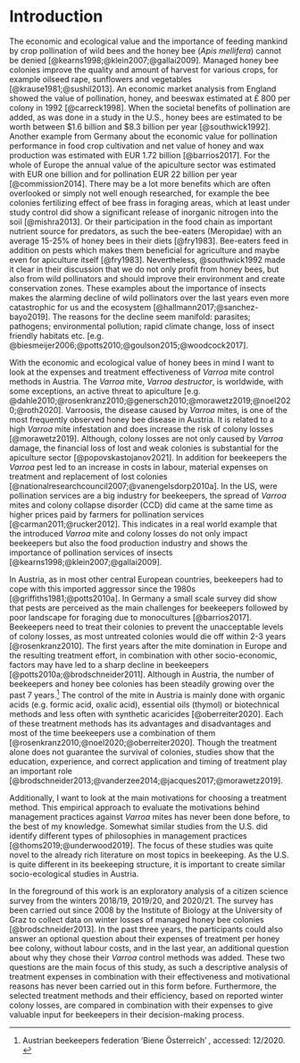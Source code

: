 # Introduction

The economic and ecological value and the importance of feeding mankind by crop pollination of wild bees and the honey bee (*Apis mellifera*) cannot be denied [@kearns1998;@klein2007;@gallai2009]. Managed honey bee colonies improve the quality and amount of harvest for various crops, for example oilseed rape, sunflowers and \textit{Brassica} vegetables [@krause1981;@sushil2013]. An economic market analysis from England showed the value of pollination, honey, and beeswax estimated at £&nbsp;800 per colony in 1992 [@carreck1998]. When the societal benefits of pollination are added, as was done in a study in the U.S., honey bees are estimated to be worth between $1.6 billion and $8.3 billion per year [@southwick1992]. Another example from Germany about the economic value for pollination performance in food crop cultivation and net value of honey and wax production was estimated with EUR&nbsp;1.72 billion [@barrios2017]. For the whole of Europe the annual value of the apiculture sector was estimated with EUR&nbsp;one billion and for pollination EUR&nbsp;22 billion per year [@commission2014]. There may be a lot more benefits which are often overlooked or simply not well enough researched, for example the bee colonies fertilizing effect of bee frass in foraging areas, which at least under study control did show a significant release of inorganic nitrogen into the soil [@mishra2013]. Or their participation in the food chain as important nutrient source for predators, as such the bee-eaters (Meropidae) with an average 15-25% of honey bees in their diets [@fry1983]. Bee-eaters feed in addition on pests which makes them beneficial for agriculture and maybe even for apiculture itself [@fry1983]. Nevertheless, @southwick1992 made it clear in their discussion that we do not only profit from honey bees, but also from wild pollinators and should improve their environment and create conservation zones. These examples about the importance of insects makes the alarming decline of wild pollinators over the last years even more catastrophic for us and the ecosystem [@hallmann2017;@sanchez-bayo2019]. The reasons for the decline seem manifold: parasites; pathogens; environmental pollution; rapid climate change, loss of insect friendly habitats etc. [e.g. @biesmeijer2006;@potts2010;@goulson2015;@woodcock2017].
<!--Even though we learn each day more about the importance of insects in our ecosystem an alarming decline of wild pollinators can be seen over the last years [@hallmann2017;@sanchez-bayo2019]. --> 

With the economic and ecological value of honey bees in mind I want to look at the expenses and treatment effectiveness of *Varroa* mite control methods in Austria. The *Varroa* mite, *Varroa destructor*, is worldwide, with some exceptions, an active threat to apiculture [e.g. @dahle2010;@rosenkranz2010;@genersch2010;@morawetz2019;@noel2020;@roth2020]. Varroosis, the disease caused by *Varroa* mites, is one of the most frequently observed honey bee disease in Austria. It is related to a high *Varroa* mite infestation and does increase the risk of colony losses [@morawetz2019]. Although, colony losses are not only caused by *Varroa* damage, the financial loss of lost and weak colonies is substantial for the apiculture sector [@popovskastojanov2021]. In addition for beekeepers the *Varroa* pest led to an increase in costs in labour, material expenses on treatment and replacement of lost colonies [@nationalresearchcouncil2007;@vanengelsdorp2010a]. In the US, were pollination services are a big industry for beekeepers, the spread of *Varroa* mites and colony collapse disorder (CCD) did came at the same time as higher prices paid by farmers for pollination services [@carman2011;@rucker2012]. This indicates in a real world example that the introduced *Varroa* mite and colony losses do not only impact beekeepers but also the food production industry and shows the importance of pollination services of insects [@kearns1998;@klein2007;@gallai2009].

In Austria, as in most other central European countries, beekeepers had to cope with this imported aggressor since the 1980s [@griffiths1981;@potts2010a]. In Germany a small scale survey did show that pests are perceived as the main challenges for beekeepers followed by poor landscape for foraging due to monocultures [@barrios2017]. Beekeepers need to treat their colonies to prevent the unacceptable levels of colony losses, as most untreated colonies would die off within 2-3 years [@rosenkranz2010]. The first years after the mite domination in Europe and the resulting treatment effort, in combination with other socio-economic, factors may have led to a sharp decline in beekeepers [@potts2010a;@brodschneider2011]. Although in Austria, the number of beekeepers and honey bee colonies has been steadily growing over the past 7 years.[^biene-österreich] The control of the mite in Austria is mainly done with organic acids (e.g. formic acid, oxalic acid), essential oils (thymol) or biotechnical methods and less often with synthetic acaricides [@oberreiter2020]. Each of these treatment methods has its advantages and disadvantages and most of the time beekeepers use a combination of them [@rosenkranz2010;@noel2020;@oberreiter2020]. Though the treatment alone does not guarantee the survival of colonies, studies show that the education, experience, and correct application and timing of treatment play an important role [@brodschneider2013;@vanderzee2014;@jacques2017;@morawetz2019].

Additionally, I want to look at the main motivations for choosing a treatment method. This empirical approach to evaluate the motivations behind management practices against *Varroa* mites has never been done before, to the best of my knowledge. Somewhat similar studies from the U.S. did identify different types of philosophies in management practices [@thoms2019;@underwood2019]. The focus of these studies was quite novel to the already rich literature on most topics in beekeeping. As the U.S. is quite different in its beekeeping structure, it is important to create similar socio-ecological studies in Austria.

In the foreground of this work is an exploratory analysis of a citizen science survey from the winters 2018/19, 2019/20, and 2020/21. The survey has been carried out since 2008 by the Institute of Biology at the University of Graz to collect data on winter losses of managed honey bee colonies [@brodschneider2013]. In the past three years, the participants could also answer an optional question about their expenses of treatment per honey bee colony, without labour costs, and in the last year, an additional question about why they chose their *Varroa* control methods was added. These two questions are the main focus of this study, as such a descriptive analysis of treatment expenses in combination with their effectiveness and motivational reasons has never been carried out in this form before. Furthermore, the selected treatment methods and their efficiency, based on reported winter colony losses, are compared in combination with their expenses to give valuable input for beekeepers in their decision-making process.

[^biene-österreich]: Austrian beekeepers federation 'Biene Österreich' \url{https://www.biene-oesterreich.at/}, accessed: 12/2020.
<!--A Federation refers to a group of states, organizations or other legal entities. An Association, in contrast, refers to a group of people or groups of people uniting for a common purpose.-->
